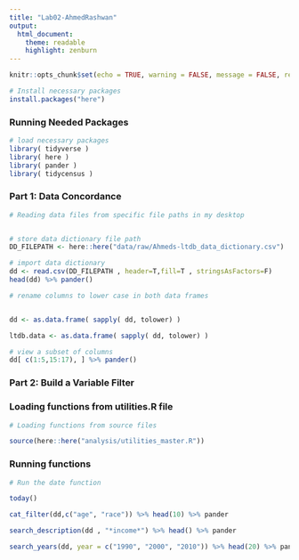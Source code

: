 ```yaml
---
title: "Lab02-AhmedRashwan"
output:
  html_document:
    theme: readable
    highlight: zenburn
---
```


```r
knitr::opts_chunk$set(echo = TRUE, warning = FALSE, message = FALSE, results = 'asis')
```

```r

# Install necessary packages
install.packages("here")

```

### Running Needed Packages 

```r

# load necessary packages
library( tidyverse )
library( here )
library( pander )
library( tidycensus )

```

### Part 1: Data Concordance

```r
# Reading data files from specific file paths in my desktop


# store data dictionary file path
DD_FILEPATH <- here::here("data/raw/Ahmeds-ltdb_data_dictionary.csv")

# import data dictionary
dd <- read.csv(DD_FILEPATH , header=T,fill=T , stringsAsFactors=F)
head(dd) %>% pander()

```

```r

# rename columns to lower case in both data frames 


dd <- as.data.frame( sapply( dd, tolower) )

ltdb.data <- as.data.frame( sapply( dd, tolower) )

# view a subset of columns 
dd[ c(1:5,15:17), ] %>% pander()

```

### Part 2: Build a Variable Filter


### Loading functions from utilities.R file

```r

# Loading functions from source files

source(here::here("analysis/utilities_master.R"))

```

### Running functions 

```r
# Run the date function

today()

cat_filter(dd,c("age", "race")) %>% head(10) %>% pander 

search_description(dd , "*income*") %>% head() %>% pander

search_years(dd, year = c("1990", "2000", "2010")) %>% head(20) %>% pander

```
